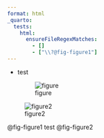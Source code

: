 ```yaml
---
format: html
_quarto:
  tests:
    html:
      ensureFileRegexMatches:
        - []
        - ["\\?@fig-figure1"]
---
```


- test

  ![figure](./figure.png){#fig-figure1}

![figure2](./figure.png){#fig-figure2}

@fig-figure1 test @fig-figure2
